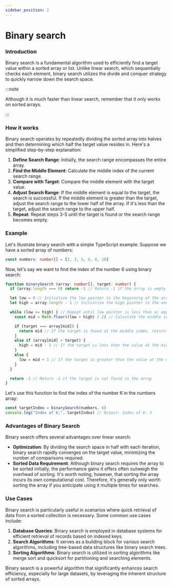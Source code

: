 ```yaml
---
sidebar_position: 2
---
```


# Binary search

### Introduction

Binary search is a fundamental algorithm used to efficiently find a target value within a sorted array or list. Unlike
linear search, which sequentially checks each element, binary search utilizes the divide and conquer strategy to
quickly narrow down the search space.

:::note

Although it is much faster than linear search, remember that it only works on sorted arrays.

:::

### How it works

Binary search operates by repeatedly dividing the sorted array into halves and then determining which half the target
value resides in. Here's a simplified step-by-step explanation:

1. **Define Search Range**: Initially, the search range encompasses the entire array.
2. **Find the Middle Element**: Calculate the middle index of the current search range.
3. **Compare with Target**: Compare the middle element with the target value.
4. **Adjust Search Range**: If the middle element is equal to the target, the search is successful. If the middle element is greater than the target, adjust the search range to the lower half of the array. If it's less than the target, adjust the search range to the upper half.
5. **Repeat**: Repeat steps 3-5 until the target is found or the search range becomes empty.

### Example

Let's illustrate binary search with a simple TypeScript example. Suppose we have a sorted array of numbers:

```typescript
const numbers: number[] = [2, 3, 5, 6, 8, 10]
```

Now, let's say we want to find the index of the number 6 using binary search:

```typescript
function binarySearch (array: number[], target: number) {
  if (array.length === 0) return -1 // Return -1 if the array is empty

  let low = 0 // Initialize the low pointer to the beginning of the array
  let high = array.length - 1 // Initialize the high pointer to the end of the array

  while (low <= high) { // Repeat until low pointer is less than or equal to high pointer
    const mid = Math.floor((low + high) / 2) // Calculate the middle index of the array

    if (target === array[mid]) {
      return mid // If the target is found at the middle index, return the index
    }
    else if (array[mid] > target) {
      high = mid - 1 // If the target is less than the value at the middle index, move the high pointer to mid - 1
    }
    else {
      low = mid + 1 // If the target is greater than the value at the middle index, move the low pointer to mid + 1
    }
  }

  return -1 // Return -1 if the target is not found in the array
}
```

Let's use this function to find the index of the number 6 in the numbers array:

```typescript
const targetIndex = binarySearch(numbers, 6)
console.log("Index of 6:", targetIndex) // Output: Index of 6: 3
```

### Advantages of Binary Search
Binary search offers several advantages over linear search:

- **Optimization**: By dividing the search space in half with each iteration, binary search rapidly converges on the
target value, minimizing the number of comparisons required.
- **Sorted Data Requirement**: Although binary search requires the array to be sorted initially, the performance gains
it offers often outweigh the overhead of sorting. It's worth noting, however, that sorting the array incurs its own
computational cost. Therefore, it's generally only worth sorting the array if you anticipate using it multiple times
for searches.

### Use Cases
Binary search is particularly useful in scenarios where quick retrieval of data from a sorted collection is necessary.
Some common use cases include:

1. **Database Queries**: Binary search is employed in database systems for efficient retrieval of records based on
indexed keys.
2. **Search Algorithms**: It serves as a building block for various search algorithms, including tree-based data
structures like binary search trees.
3. **Sorting Algorithms**: Binary search is utilized in sorting algorithms like merge sort and quicksort for
partitioning and searching elements.

Binary search is a powerful algorithm that significantly enhances search efficiency, especially for large datasets, by leveraging the inherent structure of sorted arrays.
